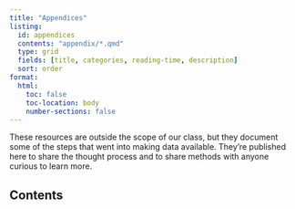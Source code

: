```yaml
---
title: "Appendices"
listing: 
  id: appendices
  contents: "appendix/*.qmd"
  type: grid
  fields: [title, categories, reading-time, description]
  sort: order
format:
  html:
    toc: false
    toc-location: body
    number-sections: false
---
```


These resources are outside the scope of our class, but they document some of the steps that went into making data available. They're published here to share the thought process and to share methods with anyone curious to learn more.

## Contents

::: {#appendices}
:::
